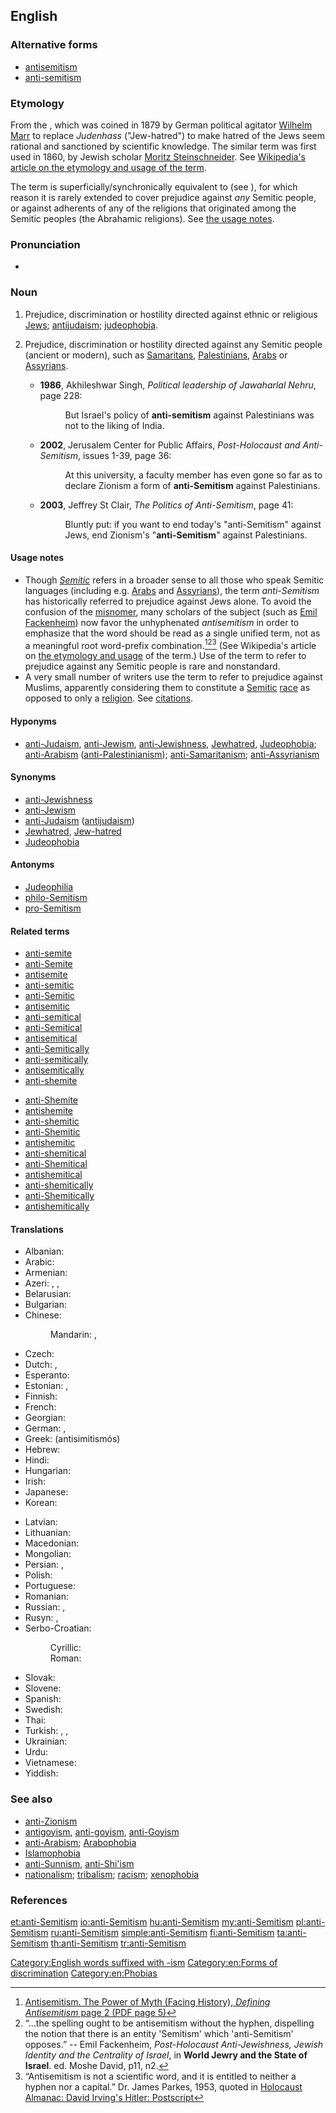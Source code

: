 ==English==
{{wikipedia}}

===Alternative forms===
* [[antisemitism]]
* [[anti-semitism]]

===Etymology===
From the {{etyl|de|en}} {{m|de|Antisemitismus}}, which was coined in 1879 by German political agitator [[w:Wilhelm Marr|Wilhelm Marr]] to replace ''Judenhass'' ("Jew-hatred") to make hatred of the Jews seem rational and sanctioned by scientific knowledge. The similar term {{m|de|antisemitisch||anti-semitic}} was first used in 1860, by Jewish scholar [[w:Moritz Steinschneider|Moritz Steinschneider]]. See [[w: Antisemitism#Etymology and usage|Wikipedia's article on the etymology and usage of the term]].

The term is superficially/synchronically equivalent to {{prefix|anti|Semitism|lang=en}} (see {{m|en|Semite}}), for which reason it is rarely extended to cover prejudice against ''any'' Semitic people, or against adherents of any of the religions that originated among the Semitic peoples (the Abrahamic religions). See [[#Usage_notes|the usage notes]].

===Pronunciation===
* {{IPA|/ˌæntɪˈsɛmɪˌtɪzəm/|/ˌæntiˈsɛmɪˌtɪzəm/|/ˌæntaɪˈsɛmɪˌtɪzəm/|lang=en}}

===Noun===
{{en-noun|head=[[anti-]][[Semitism]]}}

# {{lb|en|narrower sense}} Prejudice, discrimination or hostility directed against ethnic or religious [[Jew]]s; [[antijudaism]]; [[judeophobia]].
# {{lb|en|broader sense|rare|nonstandard}} Prejudice, discrimination or hostility directed against any Semitic people (ancient or modern), such as [[Samaritan]]s, [[Palestinian]]s, [[Arab]]s or [[Assyrians]].
#* '''1986''', Akhileshwar Singh, ''Political leadership of Jawaharlal Nehru'', page 228:
#*: But Israel's policy of '''anti-semitism''' against Palestinians was not to the liking of India.
#* '''2002''', Jerusalem Center for Public Affairs, ''Post-Holocaust and Anti-Semitism'', issues 1-39, page 36:
#*: At this university, a faculty member has even gone so far as to declare Zionism a form of '''anti-Semitism''' against Palestinians.
#* '''2003''', Jeffrey St Clair, ''The Politics of Anti-Semitism'', page 41:
#*: Bluntly put: if you want to end today's "anti-Semitism" against Jews, end Zionism's "'''anti-Semitism'''" against Palestinians.

====Usage notes====
* Though ''[[Semitic]]'' refers in a broader sense to all those who speak Semitic languages (including e.g. [[w:Arab|Arabs]] and [[w:Assyrian people|Assyrians]]), the term ''anti-Semitism'' has historically referred to prejudice against Jews alone. To avoid the confusion of the [[misnomer]], many scholars of the subject (such as [[w:Emil Fackenheim|Emil Fackenheim]]) now favor the unhyphenated ''antisemitism'' in order to emphasize that the word should be read as a single unified term, not as a meaningful root word-prefix combination.<ref>[http://www.facinghistory.org/campus/reslib.nsf/99ca830bb4f483948525717f005abfc7/2820f36c177cc758852571860065e8c2/$FILE/complete_antisemitism.pdf Antisemitism. The Power of Myth (Facing History), ''Defining Antisemitism'' page 2 (PDF page 5)]</ref><ref>“…the spelling ought to be antisemitism without the hyphen, dispelling the notion that there is an entity 'Semitism' which 'anti-Semitism' opposes.” -- Emil Fackenheim, ''Post-Holocaust Anti-Jewishness, Jewish Identity and the Centrality of Israel'', in '''World Jewry and the State of Israel'''. ed. Moshe David, p11, n2.</ref><ref>“Antisemitism is not a scientific word, and it is entitled to neither a hyphen nor a capital.” Dr. James Parkes, 1953, quoted in [http://www.nizkor.org/ftp.cgi/people/i/irving.david/jackel/postscript-kirk-6 Holocaust Almanac: David Irving's Hitler: Postscript]</ref> (See Wikipedia's article on [[w: Antisemitism#Etymology and usage|the etymology and usage]] of the term.) Use of the term to refer to prejudice against any Semitic people is rare and nonstandard.
* A very small number of writers use the term to refer to prejudice against Muslims, apparently considering them to constitute a [[Semitic]] [[race]] as opposed to only a [[religion]]. See [[Citations:anti-Semitism|citations]].

====Hyponyms====
* {{sense|hostility directed against any Semitic people}} [[anti-Judaism]], [[anti-Jewism]], [[anti-Jewishness]], [[Jewhatred]], [[Judeophobia]]; [[anti-Arabism]] ([[anti-Palestinianism]]); [[anti-Samaritanism]]; [[anti-Assyrianism]]

====Synonyms====
* [[anti-Jewishness]]
* [[anti-Jewism]]
* [[anti-Judaism]] ([[antijudaism]])
* [[Jewhatred]], [[Jew-hatred]]
* [[Judeophobia]]

====Antonyms====
* [[Judeophilia]]
* [[philo-Semitism]]
* [[pro-Semitism]]

====Related terms====
{{rel-top|terms related ''anti-Semitism''}}
* [[anti-semite]]
* [[anti-Semite]]
* [[antisemite]]
* [[anti-semitic]]
* [[anti-Semitic]]
* [[antisemitic]]
* [[anti-semitical]]
* [[anti-Semitical]]
* [[antisemitical]]
* [[anti-Semitically]]
* [[anti-semitically]]
* [[antisemitically]]
* [[anti-shemite]]
{{rel-mid}}
* [[anti-Shemite]]
* [[antishemite]]
* [[anti-shemitic]]
* [[anti-Shemitic]]
* [[antishemitic]]
* [[anti-shemitical]]
* [[anti-Shemitical]]
* [[antishemitical]]
* [[anti-shemitically]]
* [[anti-Shemitically]]
* [[antishemitically]]
{{rel-bottom}}

====Translations====
{{trans-top|prejudice or hostility against Jews}}
* Albanian: {{t|sq|antisemitizëm}}
* Arabic: {{t|ar|مُعَادَاة اَلسَّامِيَّة|f|tr=muʿādāt as-sāmiyya}}
* Armenian: {{t|hy|հակասեմականություն|sc=Armn}}
* Azeri: {{t|az|antisemitizm}}, {{t|az|Yəhudi əleyhdarlığı}}, {{t|az|Yəhudi düşmənçiliyi}}
* Belarusian: {{t|be|антысеміты́зм|m|sc=Cyrl}}
* Bulgarian: {{t|bg|антисемити́зъм|m|sc=Cyrl}}
* Chinese:
*: Mandarin: {{t+|cmn|反猶太主義|sc=Hani}}, {{t|cmn|反犹太主义|tr=fǎn-Yóutài-zhǔyì|sc=Hani}}
* Czech: {{t|cs|antisemitismus|m}}
* Dutch: {{t|nl|anti-semitisme|n}}, {{t+|nl|jodenhaat|f}}
* Esperanto: {{t|eo|kontraŭjudismo}}
* Estonian: {{t|et|antisemitism}}, {{t|et|juudivaenulikkus}}
* Finnish: {{t|fi|anti-semitismi}}
* French: {{t+|fr|anti-sémitisme|m}}
* Georgian: {{t|ka|ანტისემიტიზმი|sc=Geor}}
* German: {{t+|de|Antisemitismus|m}}, {{t|de|Judenhass|m}}
* Greek: {{t+|el|αντισημιτισμός|m}} (antisimitismós)
* Hebrew: {{t+|he|אַנְטִישֵׁמִיּוּת|f|tr=antishémiyut}}
* Hindi: {{t|hi|यहूदी विरोधवाद|m|tr=yahūdī virodhavād|sc=Deva}}
* Hungarian: {{t+|hu|antiszemitizmus}}
* Irish: {{t|ga|frith-Sheimíteachas}}
* Japanese: {{t|ja|反ユダヤ主義|tr=han-Yudaya-shugi}}
* Korean: {{t|ko|반유대주의|tr=ban-yudaejuui|sc=Kore}}
{{trans-mid}}
* Latvian: {{t|lv|antisemītisms|m}}
* Lithuanian: {{t|lt|antisemitizmas|m}}
* Macedonian: {{t|mk|антисемити́зам|m|sc=Cyrl}}
* Mongolian: {{t|mn|антисемитизм|sc=Cyrl}}
* Persian: {{t|fa|یهودی‌ستیزی|tr=yahudi-setizi|sc=fa-Arab}}, {{t|fa|یهودستیزی|tr=yahud-setizi|sc=fa-Arab}}
* Polish: {{t+|pl|antysemityzm|m-in}}
* Portuguese: {{t+|pt|antissemitismo|m}}
* Romanian: {{t+|ro|antisemitism|n}}
* Russian: {{t+|ru|антисемити́зм|m}}, {{t+|ru|юдофо́бия|f}}
* Rusyn: {{t|rue|антісеміті́зм|m|sc=Cyrl}}, {{t|rue|юдофо́бія|f|sc=Cyrl}}
* Serbo-Croatian:
*: Cyrillic: {{t|sh|антисемитизам|m}}
*: Roman: {{t+|sh|antisemitizam|m}}
* Slovak: {{t|sk|antisemitizmus|m}}
* Slovene: {{t|sl|antisemitizem|m}}
* Spanish: {{t|es|antisemitismo|m}}
* Swedish: {{t+|sv|antisemitism|c}}
* Thai: {{t|th|การต่อต้านยิว|tr=gaan dtòr dtâan yiw|sc=Thai}}
* Turkish: {{t+|tr|antisemitizm}}, {{t|tr|Yahudi karşıtlığı}}, {{t|tr|Yahudi düşmanlığı}}
* Ukrainian: {{t+|uk|антисеміти́зм|m|sc=Cyrl}}
* Urdu: {{t|ur|ضد سامیت|tr=ḍid sāmīt|sc=ur-Arab}}
* Vietnamese: {{t|vi|chủ nghĩa bài Do Thái}}
* Yiddish: {{t|yi|אַנטיסעמיטיזם|m|tr=antisemitizm|sc=Hebr}}
{{trans-bottom}}

{{trans-top|prejudice or hostility against any other Semitic people}}
{{trans-mid}}
{{trans-bottom}}

===See also===
* [[anti-Zionism]]
* [[antigoyism]], [[anti-goyism]], [[anti-Goyism]]
* [[anti-Arabism]]; [[Arabophobia]]
* [[Islamophobia]]
* [[anti-Sunnism]], [[anti-Shi'ism]]
* [[nationalism]]; [[tribalism]]; [[racism]]; [[xenophobia]]

===References===
<references/>

[[Category:English words suffixed with -ism]]
[[Category:en:Forms of discrimination]]
[[Category:en:Phobias]]

[[et:anti-Semitism]]
[[io:anti-Semitism]]
[[hu:anti-Semitism]]
[[my:anti-Semitism]]
[[pl:anti-Semitism]]
[[ru:anti-Semitism]]
[[simple:anti-Semitism]]
[[fi:anti-Semitism]]
[[ta:anti-Semitism]]
[[th:anti-Semitism]]
[[tr:anti-Semitism]]